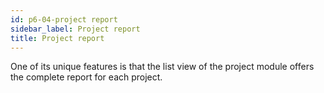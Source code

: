 ```yaml
---
id: p6-04-project report
sidebar_label: Project report
title: Project report
---
```


One of its unique features is that the list view of the project module offers the complete report for each project.